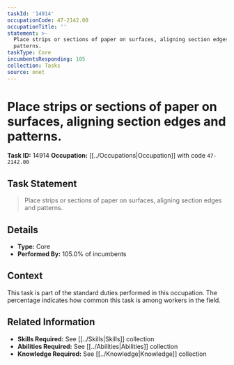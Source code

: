 ```yaml
---
taskId: '14914'
occupationCode: 47-2142.00
occupationTitle: ''
statement: >-
  Place strips or sections of paper on surfaces, aligning section edges and
  patterns.
taskType: Core
incumbentsResponding: 105
collection: Tasks
source: onet
---
```

# Place strips or sections of paper on surfaces, aligning section edges and patterns.

**Task ID:** 14914
**Occupation:** [[../Occupations|Occupation]] with code `47-2142.00`

## Task Statement

> Place strips or sections of paper on surfaces, aligning section edges and patterns.

## Details

- **Type:** Core
- **Performed By:** 105.0% of incumbents

## Context

This task is part of the standard duties performed in this occupation. The percentage indicates how common this task is among workers in the field.

## Related Information

- **Skills Required:** See [[../Skills|Skills]] collection
- **Abilities Required:** See [[../Abilities|Abilities]] collection
- **Knowledge Required:** See [[../Knowledge|Knowledge]] collection
